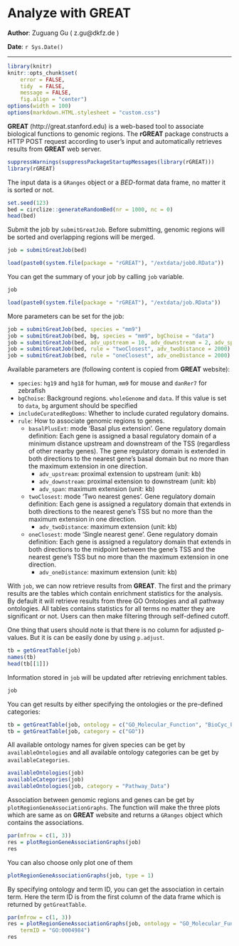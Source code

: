 <!--
%\VignetteEngine{knitr::knitr}
%\VignetteIndexEntry{Analyze with GREAT}
-->

Analyze with GREAT
==================

**Author**: Zuguang Gu ( z.gu@dkfz.de )

**Date**: `r Sys.Date()`

--------------------------------------------------------

```r
library(knitr)
knitr::opts_chunk$set(
	error = FALSE,
	tidy  = FALSE,
	message = FALSE,
	fig.align = "center")
options(width = 100)
options(markdown.HTML.stylesheet = "custom.css")
```


**GREAT** (http://great.stanford.edu) is a web-based tool to associate biological functions to genomic regions. 
The **rGREAT** package constructs a HTTP POST request according to user's input and automatically retrieves
results from **GREAT** web server.

```r
suppressWarnings(suppressPackageStartupMessages(library(rGREAT)))
library(rGREAT)
```

The input data is a `GRanges` object or a _BED_-format data frame, no matter it is sorted or not.

```r
set.seed(123)
bed = circlize::generateRandomBed(nr = 1000, nc = 0)
head(bed)
```

Submit the job by `submitGreatJob`. Before submitting, genomic regions will be sorted and overlapping regions
will be merged.

```r
job = submitGreatJob(bed)
```

```r
load(paste0(system.file(package = "rGREAT"), "/extdata/job0.RData"))
```

You can get the summary of your job by calling `job` variable.

```r
job
```

```r
load(paste0(system.file(package = "rGREAT"), "/extdata/job.RData"))
```


More parameters can be set for the job:

```r
job = submitGreatJob(bed, species = "mm9")
job = submitGreatJob(bed, bg, species = "mm9", bgChoise = "data")
job = submitGreatJob(bed, adv_upstream = 10, adv_downstream = 2, adv_span = 2000)
job = submitGreatJob(bed, rule = "twoClosest", adv_twoDistance = 2000)
job = submitGreatJob(bed, rule = "oneClosest", adv_oneDistance = 2000)
```

Available parameters are (following content is copied from **GREAT** website):

- `species`:  `hg19` and `hg18` for human, `mm9` for mouse and `danRer7` for zebrafish
- `bgChoise`: Background regions. `wholeGenome` and `data`. If this value is set to `data`, `bg` argument should be specified 
- `includeCuratedRegDoms`: Whether to include curated regulatory domains.
- `rule`: How to associate genomic regions to genes.
	* `basalPlusExt`: mode 'Basal plus extension'. Gene regulatory domain definition: Each gene is assigned a basal regulatory domain of a minimum distance upstream and downstream of the TSS (regardless of other nearby genes). The gene regulatory domain is extended in both directions to the nearest gene's basal domain but no more than the maximum extension in one direction.
		+ `adv_upstream`: proximal extension to upstream (unit: kb)
		+ `adv_downstream`: proximal extension to downstream (unit: kb)
		+ `adv_span`: maximum extension (unit: kb)
	* `twoClosest`: mode 'Two nearest genes'. Gene regulatory domain definition: Each gene is assigned a regulatory domain that extends in both directions to the nearest gene's TSS but no more than the maximum extension in one direction.
		+ `adv_twoDistance`: maximum extension (unit: kb)
	* `oneClosest`: mode 'Single nearest gene'. Gene regulatory domain definition: Each gene is assigned a regulatory domain that extends in both directions to the midpoint between the gene's TSS and the nearest gene's TSS but no more than the maximum extension in one direction.
		+ `adv_oneDistance`: maximum extension (unit: kb)


With `job`, we can now retrieve results from **GREAT**. The first and the primary results are
the tables which contain enrichment statistics for the analysis. By default it will retrieve 
results from three GO Ontologies and all pathway ontologies. All tables contains statistics 
for all terms no matter they are significant or not. Users can then make filtering through self-defined cutoff.

One thing that users should note is that there is no column for adjusted p-values. But it is can be
easily done by using `p.adjust`.

```r
tb = getGreatTable(job)
names(tb)
head(tb[[1]])
```

Information stored in `job` will be updated after retrieving enrichment tables.

```r
job
```


You can get results by either specifying the ontologies or the pre-defined categories:

```r
tb = getGreatTable(job, ontology = c("GO_Molecular_Function", "BioCyc_Pathway"))
tb = getGreatTable(job, category = c("GO"))
```

All available ontology names for given species can be get by `availableOntologies` and all available ontology
categories can be get by `availableCategories`.

```r
availableOntologies(job)
availableCategories(job)
availableOntologies(job, category = "Pathway_Data")
```

Association between genomic regions and genes can be get by `plotRegionGeneAssociationGraphs`.
The function will make the three plots which are same as on **GREAT** website and returns a `GRanges` object which
contains the associations. 

```r
par(mfrow = c(1, 3))
res = plotRegionGeneAssociationGraphs(job)
res
```

You can also choose only plot one of them

```r
plotRegionGeneAssociationGraphs(job, type = 1)
```

By specifying ontology and term ID, you can get the association in certain term.
Here the term ID is from the first column of the data frame which is returned by `getGreatTable`.

```r
par(mfrow = c(1, 3))
res = plotRegionGeneAssociationGraphs(job, ontology = "GO_Molecular_Function",
    termID = "GO:0004984")
res
```
